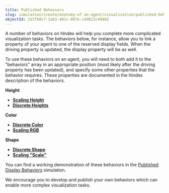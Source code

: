 ```yaml
---
title: Published Behaviors
slug: simulation/create/anatomy-of-an-agent/visualization/published-behaviors
objectId: 2d1fb8c7-1ab3-481c-897e-cdd613c49402
---
```


A number of behaviors on hIndex will help you complete more complicated visualization tasks. The behaviors below, for instance, allow you to link a property of your agent to one of the reserved display fields. When the driving property is updated, the display property will be as well.

To use these behaviors on an agent, you will need to both add it to the "behaviors" array in an appropriate position \(most likely after the driving property has been updated\), and specify some other properties that the behavior requires. These properties are documented in the hIndex description of the behaviors.

**Height**

- [**Scaling Height**](https://simulation.hash.ai/@hash/display-height-scale)
- [**Discrete Heights**](https://simulation.hash.ai/@hash/display-height-discrete)

**Color**

- [**Discrete Color**](https://simulation.hash.ai/@hash/display-color-discrete)
- [**Scaling RGB**](https://simulation.hash.ai/@hash/display-rgb-scale)

**Shape**

- [**Discrete Shape**](https://simulation.hash.ai/@hash/display-shape-discrete)
- [**Scaling "Scale"**](https://simulation.hash.ai/@hash/display-scale-scaling)

You can find a working demonstration of these behaviors in the [Published Display Behaviors](https://simulation.hash.ai/@hash/published-display-behaviors) simulation.

We encourage you to develop and publish your own behaviors which can enable more complex visualization tasks.
